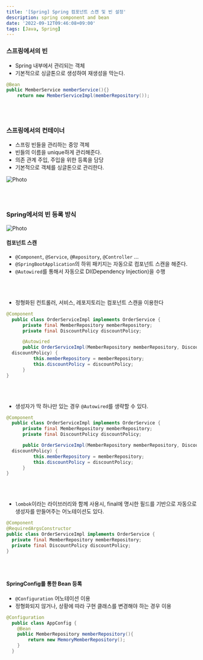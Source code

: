```yaml
---
title: '[Spring] Spring 컴포넌트 스캔 및 빈 설정'
description: spring component and bean
date: '2022-09-12T09:46:08+09:00'
tags: [Java, Spring]
---
```


### 스프링에서의 빈
- Spring 내부에서 관리되는 객체
- 기본적으로 싱글톤으로 생성하여 재생성을 막는다.

```java
@Bean
public MemberService memberService(){}
    return new MemberServiceImpl(memberRepository());
```

<br/>
<br/>

### 스프링에서의 컨테이너
- 스프링 빈들을 관리하는 중앙 객체
- 빈들의 이름을 unique하게 관리해준다.
- 의존 관계 주입, 주입을 위한 등록을 담당
- 기본적으로 객체를 싱글톤으로 관리한다.

<Image
    src='https://seongwoon-blog.s3.ap-northeast-2.amazonaws.com/images/11-20-spring-singleton.png'
    alt="Photo"
    width={600}
    height={300}
    priority
    className="next-image"
/>

<br/>
<br/>

### Spring에서의 빈 등록 방식

<Image
    src='https://seongwoon-blog.s3.ap-northeast-2.amazonaws.com/images/11-20-spring-bean.png'
    alt="Photo"
    width={500}
    height={200}
    priority
    className="next-image"
/>

#### 컴포넌트 스캔
- `@Component`, `@Service`, `@Repository`, `@Controller` ...
- `@SpringBootApplication`의 하위 패키지는 자동으로 컴포넌트 스캔을 해준다.
- `@Autowired`를 통해서 자동으로 DI(Dependency Injection)을 수행

<br/>
<br/>

- 정형화된 컨트롤러, 서비스, 레포지토리는 컴포넌트 스캔을 이용한다

```java
@Component
  public class OrderServiceImpl implements OrderService {
      private final MemberRepository memberRepository;
      private final DiscountPolicy discountPolicy;

      @Autowired
      public OrderServiceImpl(MemberRepository memberRepository, DiscountPolicy
  discountPolicy) {
          this.memberRepository = memberRepository;
          this.discountPolicy = discountPolicy;
      }
}
```

<br/>
<br/>

- 생성자가 딱 하나만 있는 경우 `@Autowired`를 생략할 수 있다.

```java
@Component
  public class OrderServiceImpl implements OrderService {
      private final MemberRepository memberRepository;
      private final DiscountPolicy discountPolicy;

      public OrderServiceImpl(MemberRepository memberRepository, DiscountPolicy
  discountPolicy) {
          this.memberRepository = memberRepository;
          this.discountPolicy = discountPolicy;
      }
}
```

<br/>
<br/>

- `lombok`이라는 라이브러리와 함께 사용시, final에 명시한 필드를 기반으로 자동으로 생성자를 만들어주는 어노테이션도 있다.

```java
@Component
@RequiredArgsConstructor
public class OrderServiceImpl implements OrderService {
  private final MemberRepository memberRepository;
  private final DiscountPolicy discountPolicy;
}
```

<br/>
<br/>

#### SpringConfig를 통한 Bean 등록
- `@Configuration` 어노테이션 이용
- 정형화되지 않거나, 상황에 따라 구현 클래스를 변경해야 하는 경우 이용

```java
@Configuration
  public class AppConfig {
    @Bean
    public MemberRepository memberRepository(){
        return new MemoryMemberRepository();
    }
  }
```


